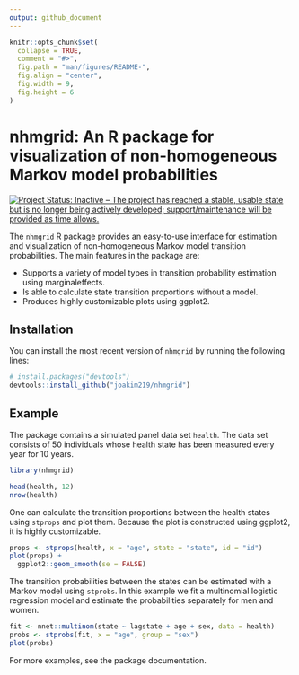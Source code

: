 ```yaml
---
output: github_document
---
```


<!-- README.md is generated from README.Rmd. Please edit that file -->

```r
knitr::opts_chunk$set(
  collapse = TRUE,
  comment = "#>",
  fig.path = "man/figures/README-",
  fig.align = "center",
  fig.width = 9, 
  fig.height = 6
)
```

# nhmgrid: An R package for visualization of non-homogeneous Markov model probabilities

<!-- badges: start -->
[![Project Status: Inactive – The project has reached a stable, usable state but is no longer being actively developed; support/maintenance will be provided as time allows.](https://www.repostatus.org/badges/latest/inactive.svg)](https://www.repostatus.org/#inactive)
<!-- badges: end -->

The `nhmgrid` R package provides an easy-to-use interface for estimation and visualization of non-homogeneous Markov model transition probabilities. The main features in the package are:

* Supports a variety of model types in transition probability estimation using marginaleffects.
* Is able to calculate state transition proportions without a model.
* Produces highly customizable plots using ggplot2.

## Installation

You can install the most recent version of `nhmgrid` by running the following lines:

```r
# install.packages("devtools")
devtools::install_github("joakim219/nhmgrid")
```

## Example

The package contains a simulated panel data set `health`. The data set consists
of 50 individuals whose health state has been measured every year for 10 years.

```r
library(nhmgrid)

head(health, 12)
nrow(health)
```

One can calculate the transition proportions between the health states using
`stprops` and plot them. Because the plot is constructed using ggplot2, it is
highly customizable.

```r
props <- stprops(health, x = "age", state = "state", id = "id")
plot(props) +
  ggplot2::geom_smooth(se = FALSE)
```

The transition probabilities between the states can be estimated with a Markov
model using `stprobs`. In this example we fit a multinomial logistic regression
model and estimate the probabilities separately for men and women.

```r
fit <- nnet::multinom(state ~ lagstate + age + sex, data = health)
probs <- stprobs(fit, x = "age", group = "sex")
plot(probs)
```

For more examples, see the package documentation.
